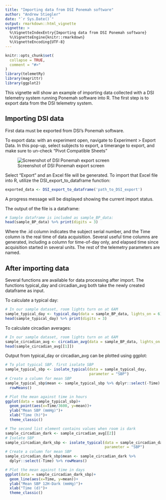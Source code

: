 ```yaml
---
title: "Importing data from DSI Ponemah software"
author: "Andrew Stiegler"
date: "`r Sys.Date()`"
output: rmarkdown::html_vignette
vignette: >
  %\VignetteIndexEntry{Importing data from DSI Ponemah software}
  %\VignetteEngine{knitr::rmarkdown}
  %\VignetteEncoding{UTF-8}
---
```


```r
knitr::opts_chunk$set(
  collapse = TRUE,
  comment = "#>"
)
library(telemetRy)
library(magrittr)
library(ggplot2)
```

This vignette will show an example of importing data collected with a DSI 
telemetry system running Ponemah software into R. The first step is to export 
data from the DSI telemetry system.


## Importing DSI data
First data must be exported from DSI's Ponemah software. 

To export data: with an experiment open, navigate to Experiment > Export Data. 
In this pop-up, select subjects to export, a timerange to export, and make sure 
to un-check "Pivot Compatible Sheets"

![Screenshot of DSI Ponemah export screen](ponemah_export_pivot.png)


Select "Export" and an Excel file will be generated. To import that Excel file 
into R, utilize the DSI_export_to_dataframe function:
```r
exported_data <- DSI_export_to_dataframe('path_to_DSI_export')
```
A progress message will be displayed showing the current import status.

The output of the file is a dataframe:
```r
# Sample dataframe is included as sample_BP_data:
head(sample_BP_data) %>% print(digits = 3)
```
Where the .id column indicates the subject serial number, and the Time column 
is the real time of data acquisition. Several useful time columns are generated, 
including a column for time-of-day only, and elapsed time since acquisition 
started in several units. The rest of the telemetry parameters are named.

## After importing data
Several functions are available for data processing after import. The functions 
typical_day and circadian_avg both take the newly created dataframe as input.

To calculate a typical day:
```r
# In our sample dataset, room lights turn on at 6AM
sample_typical_day <- typical_day(data = sample_BP_data, lights_on = 6)
head(sample_typical_day) %>% print(digits = 3)
```

To calculate circadian averages:
```r
# In our sample dataset, room lights turn on at 6AM
sample_circadian_avg <- circadian_avg(data = sample_BP_data, lights_on = 6)
head(sample_circadian_avg[[1]])
```

Output from typical_day or circadian_avg can be plotted using ggplot:
```r
# To plot typical SBP. first isolate SBP
sample_typical_sbp <- isolate_typical(data = sample_typical_day, 
                                      parameter = "SBP")
# Create a column for mean SBP
sample_typical_sbp$mean <- sample_typical_sbp %>% dplyr::select(-Time) %>% 
  rowMeans()

# Plot the mean against time in hours
ggplot(data = sample_typical_sbp)+
  geom_point(aes(x=Time/3600, y=mean))+
  ylab("Mean SBP (mmHg)")+
  xlab("Time (h)")+
  theme_classic()

# The second list element contains values when room is dark
sample_circadian_dark <- sample_circadian_avg[[2]]
# Isolate SBP
sample_circadian_dark_sbp <- isolate_typical(data = sample_circadian_dark, 
                                             parameter = "SBP")
# Create a column for mean SBP
sample_circadian_dark_sbp$mean <- sample_circadian_dark %>% 
  dplyr::select(-Time) %>% rowMeans()

# Plot the mean against time in days
ggplot(data = sample_circadian_dark_sbp)+
  geom_line(aes(x=Time, y=mean))+
  ylab("Mean SBP 12H-Dark (mmHg)")+
  xlab("Time (d)")+
  theme_classic()

```
